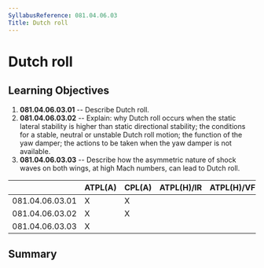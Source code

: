 ```yaml
---
SyllabusReference: 081.04.06.03
Title: Dutch roll
---
```


# Dutch roll

## Learning Objectives

1.  **081.04.06.03.01** -- Describe Dutch roll.
2.  **081.04.06.03.02** -- Explain: why Dutch roll occurs when the static
    lateral stability is higher than static directional stability; the
    conditions for a stable, neutral or unstable Dutch roll motion; the function
    of the yaw damper; the actions to be taken when the yaw damper is not
    available.
3.  **081.04.06.03.03** -- Describe how the asymmetric nature of shock waves on
    both wings, at high Mach numbers, can lead to Dutch roll.

|                 | ATPL(A) | CPL(A) | ATPL(H)/IR | ATPL(H)/VFR | CPL(H) | IR  | CBIR(A) |
| --------------- | ------- | ------ | ---------- | ----------- | ------ | --- | ------- |
| 081.04.06.03.01 | X       | X      |            |             |        |     |         |
| 081.04.06.03.02 | X       | X      |            |             |        |     |         |
| 081.04.06.03.03 | X       |        |            |             |        |     |         |

## Summary
